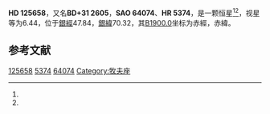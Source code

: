 {{Starbox begin
| name = HD 125658
}}
{{Starbox observe
| epoch = [[J2000.0|J2000.0]]
| constell = {{星座名待查}}<ref name=SIMBAD>{{cite web
 | url=http://simbad.u-strasbg.fr/simbad/sim-id?Ident=HR+5374
 | title =Pulsating variable Star
 | publisher=Centre de Données astronomiques de Strasbourg
 | work=SIMBAD
 | accessdate=2012-07-13}}</ref><ref name=DATA>{{cite web
 | url=http://vizier.u-strasbg.fr/viz-bin/VizieR-5?-out.add=.&-source=5050&-corr=PK=HR&-out.max=9999&HR=5374
 | title=VizieR Detailed Page
 | accessdate=2012-07-13
 | archive-date=2016-03-04
 | archive-url=https://web.archive.org/web/20160304195443/http://vizier.u-strasbg.fr/viz-bin/VizieR-5?-out.add=.&-source=5050&-corr=PK=HR&-out.max=9999&HR=5374
 | dead-url=no
 }}</ref>
| 星官 = 
| ra = {{RA|14|20|8.7}}<ref name=SIMBAD /><ref name=DATA />
| dec = {{DEC|+30|25|45}}<ref name=SIMBAD /><ref name=DATA />
| appmag_v = 6.44<ref name=SIMBAD /><ref name=DATA />
}}
{{Starbox character
| class = A5III<ref name=SIMBAD /><ref name=DATA />
| b-v = 0.15<ref name=SIMBAD /><ref name=DATA />
| u-b = 0.1<ref name=SIMBAD /><ref name=DATA />
| r-i = 0.05<ref name=SIMBAD /><ref name=DATA />
| variable = 
}}
{{Starbox astrometry
| radial_v = 0.1
| prop_mo_ra = 1
| parallax = 
| p_error = 
}}
{{Starbox catalog
| names =BD+31 2605，[[SAO星表|SAO]] 64074，[[HD星表|HD]] 125658，[[HR星表|HR]] 5374}}
{{Starbox reference |Simbad=HR+5374}}
{{Starbox end}}

'''HD 125658'''，又名'''BD+31 2605'''，'''SAO 64074'''、'''HR 5374'''，是一颗恒星<ref name=SIMBAD /><ref name=DATA />，视星等为6.44，位于[[銀道座標系|銀經]]47.84，[[銀道座標系|銀緯]]70.32，其[[B1900.0|B1900.0]]坐标为赤經{{RA|14|15|46.2}}，赤緯{{DEC|+30|70.32|17}}。

== 参考文献 ==
{{reflist}}

{{star-stub}}

[[Category:HD和HDE天體|125658]]
[[Category:HR天體|5374]]
[[Category:SAO天體|64074]]
[[Category:牧夫座|Category:牧夫座]]